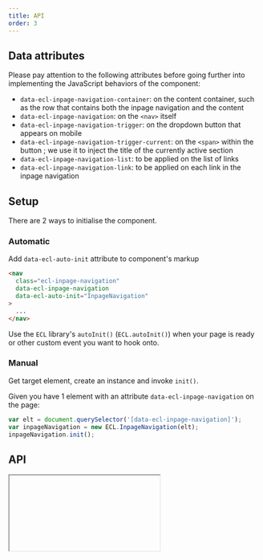 ```yaml
---
title: API
order: 3
---
```



## Data attributes

Please pay attention to the following attributes before going further into implementing the JavaScript behaviors of the component:

- `data-ecl-inpage-navigation-container`: on the content container, such as the row that contains both the inpage navigation and the content
- `data-ecl-inpage-navigation`: on the `<nav>` itself
- `data-ecl-inpage-navigation-trigger`: on the dropdown button that appears on mobile
- `data-ecl-inpage-navigation-trigger-current`: on the `<span>` within the button ; we use it to inject the title of the currently active section
- `data-ecl-inpage-navigation-list`: to be applied on the list of links
- `data-ecl-inpage-navigation-link`: to be applied on each link in the inpage navigation

## Setup

There are 2 ways to initialise the component.

### Automatic

Add `data-ecl-auto-init` attribute to component's markup

```html
<nav
  class="ecl-inpage-navigation"
  data-ecl-inpage-navigation
  data-ecl-auto-init="InpageNavigation"
>
  ...
</nav>
```

Use the `ECL` library's `autoInit()` (`ECL.autoInit()`) when your page is ready or other custom event you want to hook onto.

### Manual

Get target element, create an instance and invoke `init()`.

Given you have 1 element with an attribute `data-ecl-inpage-navigation` on the page:

```js
var elt = document.querySelector('[data-ecl-inpage-navigation]');
var inpageNavigation = new ECL.InpageNavigation(elt);
inpageNavigation.init();
```

## API

<Iframe url="../../../../../apis/InpageNavigation.html" />
